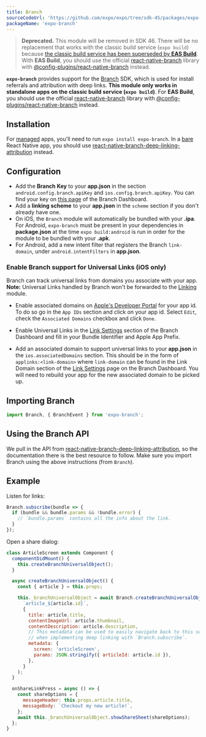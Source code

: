 ```yaml
---
title: Branch
sourceCodeUrl: 'https://github.com/expo/expo/tree/sdk-45/packages/expo-branch'
packageName: 'expo-branch'
---
```



> **Deprecated.** This module will be removed in SDK 46. There will be no replacement that works with the classic build service (`expo build`) because [the classic build service has been superseded by **EAS Build**](https://blog.expo.dev/turtle-goes-out-to-sea-d334db2a6b60). With **EAS Build**, you should use the official [react-native-branch](https://github.com/BranchMetrics/react-native-branch-deep-linking-attribution) library with [@config-plugins/react-native-branch](https://github.com/expo/config-plugins/tree/master/packages/react-native-branch) instead.

**`expo-branch`** provides support for the [Branch](https://branch.io/) SDK, which is used for install referrals and attribution with deep links. **This module only works in standalone apps on the classic build service (`expo build`)**. For **EAS Build**, you should use the official [react-native-branch](https://github.com/BranchMetrics/react-native-branch-deep-linking-attribution) library with [@config-plugins/react-native-branch](https://github.com/expo/config-plugins/tree/master/packages/react-native-branch) instead.

<PlatformsSection android emulator ios simulator />

## Installation

For [managed](../../../introduction/managed-vs-bare.md#managed-workflow) apps, you'll need to run `expo install expo-branch`. In a [bare](../../../introduction/managed-vs-bare.md#bare-workflow) React Native app, you should use [react-native-branch-deep-linking-attribution](https://github.com/BranchMetrics/react-native-branch-deep-linking-attribution) instead.

## Configuration

- Add the **Branch Key** to your **app.json** in the section `android.config.branch.apiKey` and `ios.config.branch.apiKey`. You can find your key on [this page](https://dashboard.branch.io/account-settings/app) of the Branch Dashboard.
- Add a **linking scheme** to your **app.json** in the `scheme` section if you don't already have one.
- On iOS, the `Branch` module will automatically be bundled with your **.ipa**. For Android, `expo-branch` must be present in your dependencies in **package.json** at the time `expo build:android` is run in order for the module to be bundled with your **.apk**.
- For Android, add a new intent filter that registers the Branch `link-domain`, under `android.intentFilters` in **app.json**.

### Enable Branch support for Universal Links (iOS only)

Branch can track universal links from domains you associate with your app. **Note:** Universal Links handled by Branch won't be forwarded to the [Linking](linking.md) module.

- Enable associated domains on [Apple's Developer Portal](https://developer.apple.com/account/resources/identifiers/list) for your app id. To do so go in the `App IDs` section and click on your app id. Select `Edit`, check the `Associated Domains` checkbox and click `Done`.

- Enable Universal Links in the [Link Settings](https://dashboard.branch.io/link-settings) section of the Branch Dashboard and fill in your Bundle Identifier and Apple App Prefix.

- Add an associated domain to support universal links to your **app.json** in the `ios.associatedDomains` section. This should be in the form of `applinks:<link-domain>` where `link-domain` can be found in the Link Domain section of the [Link Settings](https://dashboard.branch.io/link-settings) page on the Branch Dashboard. You will need to rebuild your app for the new associated domain to be picked up.

## Importing Branch

```javascript
import Branch, { BranchEvent } from 'expo-branch';
```

## Using the Branch API

We pull in the API from [react-native-branch-deep-linking-attribution](https://github.com/BranchMetrics/react-native-branch-deep-linking-attribution#usage), so the documentation there is the best resource to follow. Make sure you import Branch using the above instructions (from `Branch`).

## Example

Listen for links:

```javascript
Branch.subscribe(bundle => {
  if (bundle && bundle.params && !bundle.error) {
    // `bundle.params` contains all the info about the link.
  }
});
```

Open a share dialog:

```javascript
class ArticleScreen extends Component {
  componentDidMount() {
    this.createBranchUniversalObject();
  }

  async createBranchUniversalObject() {
    const { article } = this.props;

    this._branchUniversalObject = await Branch.createBranchUniversalObject(
      `article_${article.id}`,
      {
        title: article.title,
        contentImageUrl: article.thumbnail,
        contentDescription: article.description,
        // This metadata can be used to easily navigate back to this screen
        // when implementing deep linking with `Branch.subscribe`.
        metadata: {
          screen: 'articleScreen',
          params: JSON.stringify({ articleId: article.id }),
        },
      }
    );
  }

  onShareLinkPress = async () => {
    const shareOptions = {
      messageHeader: this.props.article.title,
      messageBody: `Checkout my new article!`,
    };
    await this._branchUniversalObject.showShareSheet(shareOptions);
  };
}
```
